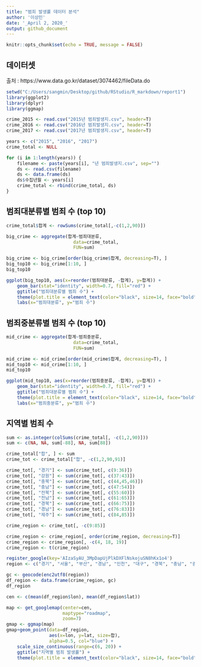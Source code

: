 ```yaml
---
title: "범죄 발생률 데이터 분석"
author: '이상민'
date: '_April 2, 2020_'
output: github_document
---
```


```r
knitr::opts_chunk$set(echo = TRUE, message = FALSE)
```

## 데이터셋
출처 : https://www.data.go.kr/dataset/3074462/fileData.do

```r
setwd("C:/Users/sangmin/Desktop/github/RStudio/R_markdown/report1")
library(ggplot2)
library(dplyr)
library(ggmap)
```

```r
crime_2015 <- read.csv("2015년 범죄발생지.csv", header=T)
crime_2016 <- read.csv("2016년 범죄발생지.csv", header=T)
crime_2017 <- read.csv("2017년 범죄발생지.csv", header=T)

years <- c("2015", "2016", "2017")
crime_total <- NULL

for (i in 1:length(years)) {
    filename <- paste(years[i], "년 범죄발생지.csv", sep="")
    ds <- read.csv(filename)
    ds <- data.frame(ds)
    ds$수집년월 <- years[i]
    crime_total <- rbind(crime_total, ds)
}
```

## 범죄대분류별 범죄 수 (top 10)

```r
crime_total$합계 <- rowSums(crime_total[,-c(1,2,90)])

big_crime <- aggregate(합계~범죄대분류,
                         data=crime_total,
                         FUN=sum)

big_crime <- big_crime[order(big_crime$합계, decreasing=T), ]
big_top10 <- big_crime[1:10, ]
big_top10

ggplot(big_top10, aes(x=reorder(범죄대분류, -합계), y=합계)) +
    geom_bar(stat="identity", width=0.7, fill="red") +
    ggtitle("범죄대분류별 범죄 수") +
    theme(plot.title = element_text(color="black", size=14, face="bold")) +
    labs(x="범죄대분류", y="범죄 수")
```

## 범죄중분류별 범죄 수 (top 10)

```r
mid_crime <- aggregate(합계~범죄중분류,
                         data=crime_total,
                         FUN=sum)

mid_crime <- mid_crime[order(mid_crime$합계, decreasing=T), ]
mid_top10 <- mid_crime[1:10, ]
mid_top10

ggplot(mid_top10, aes(x=reorder(범죄중분류, -합계), y=합계)) +
    geom_bar(stat="identity", width=0.7, fill="red") +
    ggtitle("범죄대분류별 범죄 수") +
    theme(plot.title = element_text(color="black", size=14, face="bold")) +
    labs(x="범죄중분류", y="범죄 수")
```

## 지역별 범죄 수
```r
sum <- as.integer(colSums(crime_total[, -c(1,2,90)]))
sum <- c(NA, NA, sum[-88], NA, sum[88])

crime_total["합", ] <- sum
crime_tot <- crime_total["합", -c(1,2,90,91)]

crime_tot[, "경기"] <- sum(crime_tot[, c(9:36)])
crime_tot[, "강원"] <- sum(crime_tot[, c(37:43)])
crime_tot[, "충북"] <- sum(crime_tot[, c(44,45,46)])
crime_tot[, "충남"] <- sum(crime_tot[, c(47:54)])
crime_tot[, "전북"] <- sum(crime_tot[, c(55:60)])
crime_tot[, "전남"] <- sum(crime_tot[, c(61:65)])
crime_tot[, "경북"] <- sum(crime_tot[, c(66:75)])
crime_tot[, "경남"] <- sum(crime_tot[, c(76:83)])
crime_tot[, "제주"] <- sum(crime_tot[, c(84,85)])

crime_region <- crime_tot[, -c(9:85)]

crime_region <- crime_region[, order(crime_region, decreasing=T)]
crime_region <- crime_region[, -c(4, 18, 19)]
crime_region <- t(crime_region)

register_google(key='AIzaSyAU_3MpDapUjPlkDXFlNskojuSN8hKx1o4')
region <- c("경기", "서울", "부산", "경남", "인천", "대구", "경북", "충남", "광주", "대전", "전북", "강원", "울산", "충북", "전남", "제주")

gc <- geocode(enc2utf8(region))
df_region <- data.frame(crime_region, gc)
df_region

cen <- c(mean(df_region$lon), mean(df_region$lat))

map <- get_googlemap(center=cen,
                     maptype="roadmap",
                     zoom=7)
gmap <- ggmap(map)
gmap+geom_point(data=df_region,
                aes(x=lon, y=lat, size=합),
                alpha=0.5, col="blue") +
    scale_size_continuous(range=c(6, 20)) +
    ggtitle("지역별 범죄 발생률") +
    theme(plot.title = element_text(color="black", size=14, face="bold"))
```

